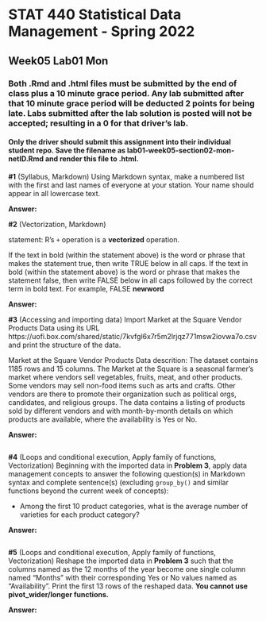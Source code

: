 # STAT 440 Statistical Data Management - Spring 2022
## Week05 Lab01 Mon
### Both .Rmd and .html files must be submitted by the end of class plus a 10 minute grace period. Any lab submitted after that 10 minute grace period will be deducted 2 points for being late. Labs submitted after the lab solution is posted will not be accepted; resulting in a 0 for that driver's lab.
#### Only the driver should submit this assignment into their individual student repo. Save the filename as lab01-week05-section02-mon-netID.Rmd and render this file to .html. 


**#1** (Syllabus, Markdown) Using Markdown syntax, make a numbered list with the first and last names of everyone at your station. Your name should appear in all lowercase text.

**Answer:** 

**#2** (Vectorization, Markdown)

statement: R's `+` operation is a **vectorized** operation. 

If the text in bold (within the statement above) is the word or phrase that makes the statement true, then write TRUE below in all caps. If the text in bold (within the statement above) is the word or phrase that makes the statement false, then write FALSE below in all caps followed by the correct term in bold text. For example, FALSE **newword** 

**Answer:**

**#3** (Accessing and importing data) Import Market at the Square Vendor Products Data using its URL https://uofi.box.com/shared/static/7kvfgl6x7r5m2lrjqz771msw2iovwa7o.csv and print the structure of the data.

Market at the Square Vendor Products Data descrition: The dataset contains 1185 rows and 15 columns. The Market at the Square is a seasonal farmer's market where vendors sell vegetables, fruits, meat, and other products. Some vendors may sell non-food items such as arts and crafts. Other vendors are there to promote their organization such as political orgs, candidates, and religious groups. The data contains a listing of products sold by different vendors and with month-by-month details on which products are available, where the availability is Yes or No.

**Answer:**

```{r}

```

**#4** (Loops and conditional execution, Apply family of functions, Vectorization) Beginning with the imported data in **Problem 3**, apply data management concepts to answer the following question(s) in Markdown syntax and complete sentence(s) (excluding `group_by()` and similar functions beyond the current week of concepts):

- Among the first 10 product categories, what is the average number of varieties for each product category?

**Answer:** 

```{r}

```

**#5** (Loops and conditional execution, Apply family of functions, Vectorization) Reshape the imported data in **Problem 3** such that the columns named as the 12 months of the year become one single column named "Months" with their corresponding Yes or No values named as "Availability". Print the first 13 rows of the reshaped data. **You cannot use pivot_wider/longer functions.**

**Answer:**

```{r}

```
